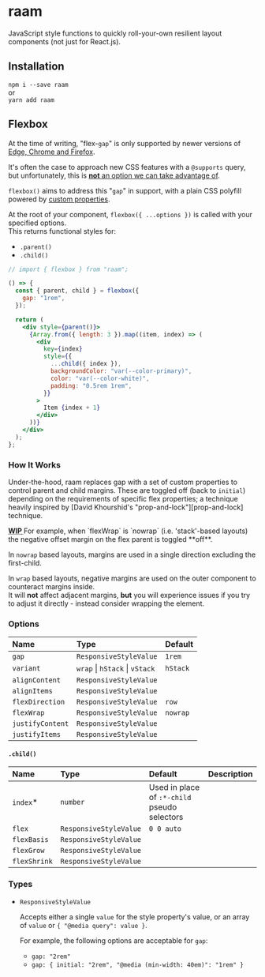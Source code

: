
# raam

JavaScript style functions to quickly roll-your-own resilient layout components (not just for React.js).

## Installation

`npm i --save raam`  
or  
`yarn add raam`

## Flexbox

At the time of writing, "flex-`gap`" is only supported by newer versions of [Edge, Chrome and Firefox](https://caniuse.com/flexbox-gap).

It's often the case to approach new CSS features with a `@supports` query, but unfortunately, this is [**not** an option we can take advantage of](https://github.com/w3c/csswg-drafts/issues/3559).

`flexbox()` aims to address this "`gap`" in support, with a plain CSS polyfill powered by [custom properties](#how-it-works).

At the root of your component, `flexbox({ ...options })` is called with your specified options.  
This returns functional styles for:

- `.parent()`
- `.child()`

```jsx live=true
// import { flexbox } from "raam";

() => {
  const { parent, child } = flexbox({
    gap: "1rem",
  });

  return (
    <div style={parent()}>
      {Array.from({ length: 3 }).map((item, index) => (
        <div
          key={index}
          style={{
            ...child({ index }),
            backgroundColor: "var(--color-primary)",
            color: "var(--color-white)",
            padding: "0.5rem 1rem",
          }}
        >
          Item {index + 1}
        </div>
      ))}
    </div>
  );
};
```

### How It Works

Under-the-hood, raam replaces gap with a set of custom properties to control parent and child margins. These are toggled off (back to `initial`) depending on the requirements of specific flex properties; a technique heavily inspired by [David Khourshid's "prop-and-lock"][prop-and-lock] technique.

<Callout>
  <abbr title="Work in Progress">
    <strong>WIP</strong>
  </abbr>
  For example, when `flexWrap` is `nowrap` (i.e. 'stack'-based layouts) the negative
  offset margin on the flex parent is toggled **off**.
</Callout>

In `nowrap` based layouts, margins are used in a single direction excluding the first-child.

In `wrap` based layouts, negative margins are used on the outer component to counteract margins inside.  
 It will **not** affect adjacent margins, **but** you will experience issues if you try to adjust it directly - instead consider wrapping the element.

### Options

| Name             | Type                           | Default  |
| :--------------- | :----------------------------- | :------- |
| `gap`            | `ResponsiveStyleValue`         | `1rem`   |
| `variant`        | `wrap` \| `hStack` \| `vStack` | `hStack` |
| `alignContent`   | `ResponsiveStyleValue`         |          |
| `alignItems`     | `ResponsiveStyleValue`         |          |
| `flexDirection`  | `ResponsiveStyleValue`         | `row`    |
| `flexWrap`       | `ResponsiveStyleValue`         | `nowrap` |
| `justifyContent` | `ResponsiveStyleValue`         |          |
| `justifyItems`   | `ResponsiveStyleValue`         |          |

#### `.child()`

| Name         | Type                   | Default                                      | Description |
| :----------- | :--------------------- | :------------------------------------------- | :---------- |
| `index`\*    | `number`               | Used in place of `:*-child` pseudo selectors |
| `flex`       | `ResponsiveStyleValue` | `0 0 auto`                                   |             |
| `flexBasis`  | `ResponsiveStyleValue` |                                              |             |
| `flexGrow`   | `ResponsiveStyleValue` |                                              |             |
| `flexShrink` | `ResponsiveStyleValue` |                                              |             |

### Types

- `ResponsiveStyleValue`

  Accepts either a single `value` for the style property's value, or an array of `value` or `{ "@media query": value }`.

  For example, the following options are acceptable for `gap`:

  - `gap: "2rem"`
  - `gap: { initial: "2rem", "@media (min-width: 40em)": "1rem" }`
